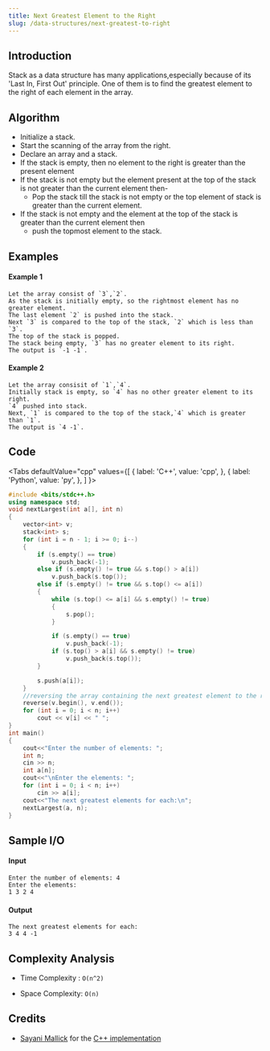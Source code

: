 ```yaml
---
title: Next Greatest Element to the Right
slug: /data-structures/next-greatest-to-right
---
```


## Introduction

Stack as a data structure has many applications,especially because of its 'Last In, First Out' principle. One of them is to find the greatest element to the right of each element in the array. 

## Algorithm

- Initialize  a stack. 
- Start the scanning of the array from the right. 
- Declare an array and a stack.
- If the stack is empty, then no element to the right is greater than the present element
- If the stack is not empty but the element present at the top of the stack is not greater than the current element then-
    - Pop the stack till  the stack is not empty or the top element of stack is greater than the current element.
- If the stack is not empty and the element at the top of the stack is greater than the current element then
    - push the topmost element to the stack.

## Examples

#### Example 1

```
Let the array consist of `3`,`2`.
As the stack is initially empty, so the rightmost element has no greater element.
The last element `2` is pushed into the stack.
Next `3` is compared to the top of the stack, `2` which is less than `3`.
The top of the stack is popped.
The stack being empty, `3` has no greater element to its right.
The output is `-1 -1`.
```

#### Example 2

```
Let the array consisit of `1`,`4`.
Initially stack is empty, so `4` has no other greater element to its right.
`4` pushed into stack.
Next, `1` is compared to the top of the stack,`4` which is greater than `1`.
The output is `4 -1`.
```

## Code


<Tabs
  defaultValue="cpp"
  values={[
    { label: 'C++', value: 'cpp', },
    { label: 'Python', value: 'py', },
  ]
}>
<TabItem value="cpp">

```cpp
#include <bits/stdc++.h>
using namespace std;
void nextLargest(int a[], int n)
{
    vector<int> v;
    stack<int> s;
    for (int i = n - 1; i >= 0; i--)
    {
        if (s.empty() == true)
            v.push_back(-1);
        else if (s.empty() != true && s.top() > a[i])
            v.push_back(s.top());
        else if (s.empty() != true && s.top() <= a[i])
        {
            while (s.top() <= a[i] && s.empty() != true)
            {
                s.pop();
            }

            if (s.empty() == true)
                v.push_back(-1);
            if (s.top() > a[i] && s.empty() != true)
                v.push_back(s.top());
        }

        s.push(a[i]);
    }
    //reversing the array containing the next greatest element to the right
    reverse(v.begin(), v.end());
    for (int i = 0; i < n; i++)
        cout << v[i] << " ";
}
int main()
{
    cout<<"Enter the number of elements: ";
    int n;
    cin >> n;
    int a[n];
    cout<<"\nEnter the elements: ";
    for (int i = 0; i < n; i++)
        cin >> a[i];
    cout<<"The next greatest elements for each:\n"; 
    nextLargest(a, n);
}
```
</TabItem>
</Tabs>


## Sample I/O

#### Input

```
Enter the number of elements: 4
Enter the elements: 
1 3 2 4
```

#### Output

```
The next greatest elements for each:
3 4 4 -1
```

## Complexity Analysis

- Time Complexity : `O(n^2)`

- Space Complexity: `O(n)`

## Credits

* [Sayani Mallick](https://github.com/SAY-droid427) for the [C++ implementation](https://github.com/TesseractCoding/NeoAlgo/blob/master/C-Plus-Plus/stack/next_greatest_right.cpp)
